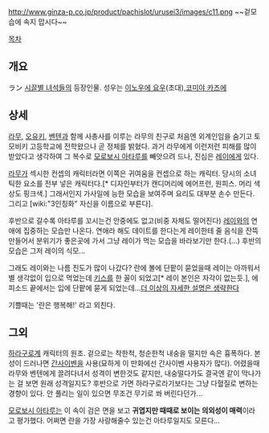http://www.ginza-p.co.jp/product/pachislot/urusei3/images/c11.png
~~겉모습에 속지 맙시다~~

[[목차]]
== 개요 ==
ラン
[[시끌별 녀석들]]의 등장인물. 성우는 [[이노우에 요우]](초대),[[코미야 카즈에]]

== 상세 ==
[[라무]], [[오유키]], [[벤텐]]과 함께 사총사를 이루는 라무의 친구로 처음엔 외계인임을 숨기고 토모비키 고등학교에 전학왔으나 곧 정체를 밝혔다. 과거 라무에게 이런저런 피해를 많이 받았다고 생각하여 그 복수로 [[모로보시 아타루]]를 빼앗으려 드나, 진심은 [[레이]]에게 있다.

[[라무]]가 섹시한 컨셉의 캐릭터라면 이쪽은 귀여움을 컨셉으로 하는 캐릭터. 당시의 소녀틱한 요소를 전부 넣은 캐릭터다.[* 디자인부터가 캔디머리에 에어프런, 원피스. 머리 색상도 핑크색.] 그래서인지 가사일에 능한 모습을 보여주며 요리도 대부분 손수 만든다. 그리고 [wiki:"3인칭화" 자신을 이름으로 부른다].

후반으로 갈수록 아타루를 꼬시는건 안중에도 없고(비중 자체도 떨어진다) [[레이]]와의 연애에 집중하는 모습만 나온다. 연애라 해도 데이트를 한다는게 레이한테 줄 음식을 잔뜩 만들어서 분위기가 좋은곳에 가서 그냥 레이가 먹는 모습을 바라보기만 한다.(...) 후반의 모습은 그저 레이의 식모...

그래도 레이와는 나름 진도가 많이 나갔다? 란에 볼에 단팥이 묻었을때 레이는 아까워서 별 생각없이 입으로 먹었는데 [[키스]]를 한 꼴이 되었고[* 레이 본인은 자각이 없는듯.], 에피소드 끝에서는 입에 단팥에 묻게 되었는데...[[더 이상의 자세한 설명은 생략한다]]

기쁠때는 '란은 행복해!' 라고 외친다.

== 그외 ==
[[하라구로]]계 캐릭터의 원조. 겉으로는 착한척, 청순한척 내숭을 떨지만 속은 흉폭하다. 본성이 드러나면 [[간사이벤]]을 사용(묘하게 이 만화에선 간사이벤 사용자가 많다). 어렸을때 라무와 벤텐에게 끌려다녀서 성격이 변한것도 같지만, 내숭떨다가도 결국엔 같이 막나가는 걸 보면 원래 성격일지도? 후반으로 가면 하라구로라기보다는 그냥 다혈질로 변하는 경향이 있다. 안 풀리는 일이 있으면 무조건 무기로 쏴 버린다던가...

[[모로보시 아타루]]는 이 속이 검은 면을 보고 '''귀엽지만 때때로 보이는 의외성이 매력'''이라고 평가했다. 어쩌면 란을 가장 사랑해줄수 있는건 아타루일지도 모른다...
